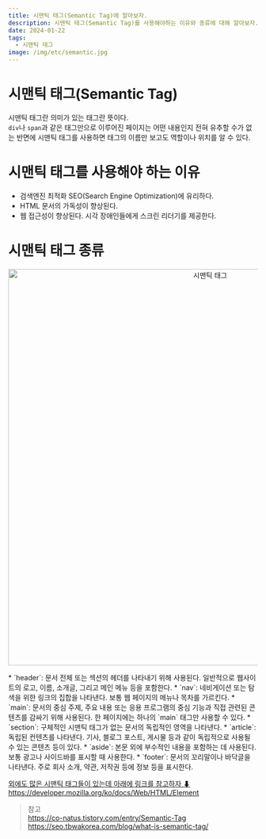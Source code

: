 ```yaml
---
title: 시맨틱 태그(Semantic Tag)에 알아보자.
description: 시맨틱 태그(Semantic Tag)를 사용해야하는 이유와 종류에 대해 알아보자.
date: 2024-01-22
tags:
  - 시맨틱 태그
image: /img/etc/semantic.jpg
---
```


# 시맨틱 태그(Semantic Tag)
시맨틱 태그란 의미가 있는 태그란 뜻이다.  
`div`나 `span`과 같은 태그만으로 이루어진 페이지는 어떤 내용인지 전혀 유추할 수가 없는 반면에 
시맨틱 태그를 사용하면 태그의 이름만 보고도 역할이나 위치를 알 수 있다.

# 시맨틱 태그를 사용해야 하는 이유
* 검색엔진 최적화 SEO(Search Engine Optimization)에 유리하다.
* HTML 문서의 가독성이 향상된다.
* 웹 접근성이 향상된다. 시각 장애인들에게 스크린 리더기를 제공한다.

# 시맨틱 태그 종류
<p align="center">
  <img src="/img/etc/semantic.jpg" alt="시맨틱 태그" width="800"/>
</p>
* `header`: 문서 전체 또는 섹션의 헤더를 나타내기 위해 사용된다. 일반적으로 웹사이트의 로고, 이름, 소개글, 그리고 메인 메뉴 등을 포함한다.
* `nav`: 네비게이션 또는 탐색을 위한 링크의 집합을 나타낸다. 보통 웹 페이지의 메뉴나 목차를 가르킨다.
* `main`: 문서의 중심 주제, 주요 내용 또는 응용 프로그램의 중심 기능과 직접 관련된 콘텐츠를 감싸기 위해 사용된다. 한 페이지에는 하나의 `main` 태그만 사용할 수 있다.
* `section`: 구체적인 시맨틱 태그가 없는 문서의 독립적인 영역을 나타낸다.
* `article`: 독립된 컨텐츠를 나타낸다. 기사, 블로그 포스트, 게시물 등과 같이 독립적으로 사용될 수 있는 콘텐츠 등이 있다.
* `aside`: 본문 외에 부수적인 내용을 포함하는 데 사용된다. 보통 광고나 사이드바를 표시할 때 사용한다.
* `footer`: 문서의 꼬리말이나 바닥글을 나타낸다. 주로 회사 소개, 약관, 저작권 등에 정보 등을 표시한다.

<u>외에도 많은 시맨틱 태그들이 있는데 아래에 링크를 참고하자 ⬇</u>  
https://developer.mozilla.org/ko/docs/Web/HTML/Element

> 참고  
https://co-natus.tistory.com/entry/Semantic-Tag  
https://seo.tbwakorea.com/blog/what-is-semantic-tag/